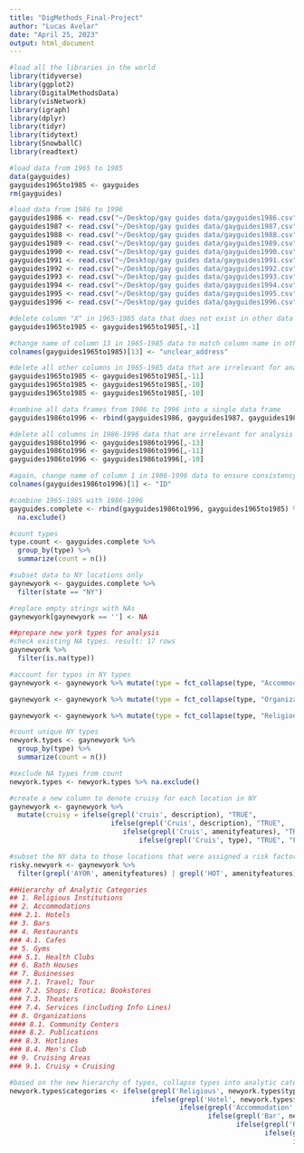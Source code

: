 ```yaml
---
title: "DigMethods_Final-Project"
author: "Lucas Avelar"
date: "April 25, 2023"
output: html_document
---
```





```r
#load all the libraries in the world
library(tidyverse)
library(ggplot2) 
library(DigitalMethodsData)
library(visNetwork)
library(igraph) 
library(dplyr)
library(tidyr)
library(tidytext)
library(SnowballC)
library(readtext)

#load data from 1965 to 1985
data(gayguides)
gayguides1965to1985 <- gayguides
rm(gayguides)

#load data from 1986 to 1996
gayguides1986 <- read.csv("~/Desktop/gay guides data/gayguides1986.csv")
gayguides1987 <- read.csv("~/Desktop/gay guides data/gayguides1987.csv")
gayguides1988 <- read.csv("~/Desktop/gay guides data/gayguides1988.csv")
gayguides1989 <- read.csv("~/Desktop/gay guides data/gayguides1989.csv")
gayguides1990 <- read.csv("~/Desktop/gay guides data/gayguides1990.csv")
gayguides1991 <- read.csv("~/Desktop/gay guides data/gayguides1991.csv")
gayguides1992 <- read.csv("~/Desktop/gay guides data/gayguides1992.csv")
gayguides1993 <- read.csv("~/Desktop/gay guides data/gayguides1993.csv")
gayguides1994 <- read.csv("~/Desktop/gay guides data/gayguides1994.csv")
gayguides1995 <- read.csv("~/Desktop/gay guides data/gayguides1995.csv")
gayguides1996 <- read.csv("~/Desktop/gay guides data/gayguides1996.csv")

#delete column "X" in 1965-1985 data that does not exist in other data frames
gayguides1965to1985 <- gayguides1965to1985[,-1]

#change name of column 13 in 1965-1985 data to match column name in other data frames
colnames(gayguides1965to1985)[13] <- "unclear_address"

#delete all other columns in 1965-1985 data that are irrelevant for analysis to ensure that data frames have the same variables throughout
gayguides1965to1985 <- gayguides1965to1985[,-11]
gayguides1965to1985 <- gayguides1965to1985[,-10]
gayguides1965to1985 <- gayguides1965to1985[,-10]

#combine all data frames from 1986 to 1996 into a single data frame
gayguides1986to1996 <- rbind(gayguides1986, gayguides1987, gayguides1988, gayguides1989, gayguides1988, gayguides1989, gayguides1990, gayguides1991, gayguides1992, gayguides1993, gayguides1994, gayguides1995, gayguides1996)

#delete all columns in 1986-1996 data that are irrelevant for analysis to ensure that data frames have the same variables throughout
gayguides1986to1996 <- gayguides1986to1996[,-13]
gayguides1986to1996 <- gayguides1986to1996[,-11]
gayguides1986to1996 <- gayguides1986to1996[,-10]

#again, change name of column 1 in 1986-1996 data to ensure consistency across data frames
colnames(gayguides1986to1996)[1] <- "ID"

#combine 1965-1985 with 1986-1996
gayguides.complete <- rbind(gayguides1986to1996, gayguides1965to1985) %>% 
  na.exclude()

#count types
type.count <- gayguides.complete %>% 
  group_by(type) %>% 
  summarize(count = n())

#subset data to NY locations only
gaynewyork <- gayguides.complete %>% 
  filter(state == "NY")

#replace empty strings with NAs
gaynewyork[gaynewyork == ''] <- NA

##prepare new york types for analysis
#check existing NA types. result: 17 rows
gaynewyork %>% 
  filter(is.na(type))

#account for typos in NY types
gaynewyork <- gaynewyork %>% mutate(type = fct_collapse(type, "Accommodations" = c("Accommodations", "Accomodations")))

gaynewyork <- gaynewyork %>% mutate(type = fct_collapse(type, "Organizations" = c("Organization", "Organizations")))

gaynewyork <- gaynewyork %>% mutate(type = fct_collapse(type, "Religious Institutions" = c("Religious Institution", "Religious Organizations", "Religious Organization")))

#count unique NY types
newyork.types <- gaynewyork %>% 
  group_by(type) %>% 
  summarize(count = n())

#exclude NA types from count
newyork.types <- newyork.types %>% na.exclude()

#create a new column to denote cruisy for each location in NY
gaynewyork <- gaynewyork %>%
  mutate(cruisy = ifelse(grepl('cruis', description), "TRUE",
                         ifelse(grepl('Cruis', description), "TRUE", 
                            ifelse(grepl('Cruis', amenityfeatures), "TRUE",
                                ifelse(grepl('Cruis', type), "TRUE", "FALSE")))))

#subset the NY data to those locations that were assigned a risk factor
risky.newyork <- gaynewyork %>% 
  filter(grepl('AYOR', amenityfeatures) | grepl('HOT', amenityfeatures) | grepl('locally', description) | grepl('HOT!', description) | grepl('hot)', description))

##Hierarchy of Analytic Categories
## 1. Religious Institutions
## 2. Accommodations
### 2.1. Hotels
## 3. Bars
## 4. Restaurants
### 4.1. Cafes
## 5. Gyms
### 5.1. Health Clubs
## 6. Bath Houses
## 7. Businesses
### 7.1. Travel; Tour
### 7.2. Shops; Erotica; Bookstores
### 7.3. Theaters
### 7.4. Services (including Info Lines)
## 8. Organizations
#### 8.1. Community Centers
#### 8.2. Publications
### 8.3. Hotlines
### 8.4. Men's Club
## 9. Cruising Areas
### 9.1. Cruisy + Cruising

#based on the new hierarchy of types, collapse types into analytic categories
newyork.types$categories <- ifelse(grepl('Religious', newyork.types$type), "Religious Institutions",
                                   ifelse(grepl('Hotel', newyork.types$type), "Accommodations",
                                          ifelse(grepl('Accommodation', newyork.types$type), "Accommodations",
                                                 ifelse(grepl('Bar', newyork.types$type), "Bars",
                                                        ifelse(grepl('Restaurant', newyork.types$type), "Restaurants",
                                                               ifelse(grepl('Cafe', newyork.types$type), "Restaurants",
                                                                      ifelse(grepl('Gym', newyork.types$type), "Gyms",
                                                                          ifelse(grepl('Health', newyork.types$type), "Gyms",
                                                                                 ifelse(grepl('Bath', newyork.types$type), "Bath Houses",
                                                                                        ifelse(grepl('Business', newyork.types$type), "Businesses",
                                                                                               ifelse(grepl('Travel', newyork.types$type), "Businesses",
                                                                                                      ifelse(grepl('Tour', newyork.types$type), "Businesses",
                                                                                                             ifelse(grepl('Shop', newyork.types$type), "Businesses",
                                                                                                                    ifelse(grepl('Erotica', newyork.types$type), "Businesses",
                                                                                                                           ifelse(grepl('Book', newyork.types$type), "Businesses",
                                                                                                                                  ifelse(grepl('Theat', newyork.types$type), "Businesses",
                                                                                                                                         ifelse(grepl('Service', newyork.types$type), "Businesses",
                                                                                                                                                ifelse(grepl('Community', newyork.types$type), "Organizations",
                                                                                                                                                       ifelse(grepl('Publication', newyork.types$type), "Organizations",
                                                                                                                                                              ifelse(grepl('Hotline', newyork.types$type), "Organizations",
                                                                                                                                                                     ifelse(grepl('Men', newyork.types$type), "Organizations",
                                                                                                                                                                            ifelse(grepl('Cruis', newyork.types$type), "Cruising Areas", "NA"))))))))))))))))))))))

```